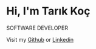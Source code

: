 # Hi, I'm Tarık Koç

SOFTWARE DEVELOPER

Visit my [Github](https://github.com/Tarikkkoc) or [Linkedin](https://www.linkedin.com/in/tarik-koc/)
